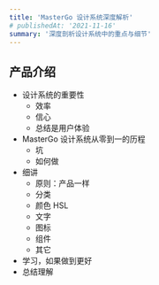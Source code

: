 ```yaml
---
title: 'MasterGo 设计系统深度解析'
# publishedAt: '2021-11-16'
summary: '深度剖析设计系统中的重点与细节'
---
```


## 产品介绍

- 设计系统的重要性
  - 效率
  - 信心
  - 总结是用户体验
- MasterGo 设计系统从零到一的历程
  - 坑
  - 如何做
- 细讲
  - 原则：产品一样
  - 分类
  - 颜色 HSL
  - 文字
  - 图标
  - 组件
  - 其它
- 学习，如果做到更好
- 总结理解